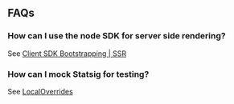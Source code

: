 ## FAQs

### How can I use the node SDK for server side rendering?

See [Client SDK Bootstrapping | SSR](#bootstrap)

### How can I mock Statsig for testing?

See [LocalOverrides](#local-overrides)


